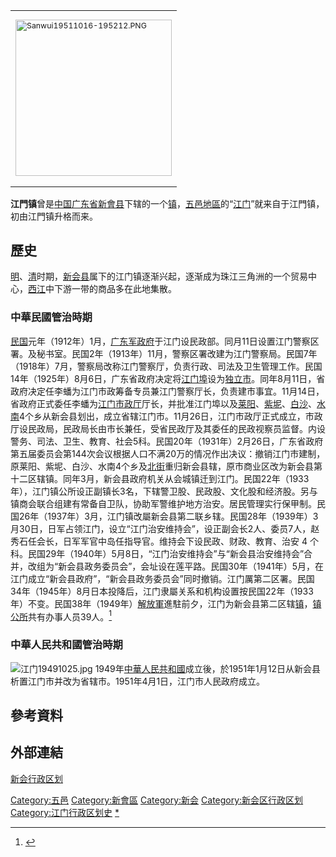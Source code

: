 {| class="floatright"
|<div style="position: relative;font-size:77%">
[[File:Sanwui19511016-195212.PNG|250px]]
{{Image label|x=110|y=140|text=[[会城街道|会城镇]]}}
{{Image label|x=145|y=110|text=江门镇}}
{{Image label|x=145|y=200|text=[[三江鎮_(江門市)|第一区]]}}
{{Image label|x=145|y=150|text=[[禮樂街道|第二区]]}}
{{Image label|x=115|y=65|text=[[棠下镇|第三区]]}}
{{Image label|x=170|y=120|text=[[外海|第四区]]}}
{{Image label|x=20|y=165|text=[[司前鎮_(江門市)|第五区]]}}
{{Image label|x=50|y=190|text=[[羅坑鎮_(江門市)|第六区]]}}
{{Image label|x=95|y=215|text=[[双水|第七区]]}}
{{Image label|x=145|y=260|text=[[古井鎮_(江門市)|第八区]]}}
{{Image label|x=190|y=200|text=[[睦洲|第九区]]}}
</div>
|}
'''江門镇'''曾是[[中华人民共和国|中国]][[广东省|广东省]][[新會區|新會县]]下辖的一个[[镇|镇]]，[[四邑|五邑地區]]的“[[江门市|江门]]”就来自于江門镇，初由江門镇升格而来。

== 歷史 ==
[[明|明]]、[[清|清]]时期，[[新会县|新会县]]属下的江门镇逐渐兴起，逐渐成为珠江三角洲的一个贸易中心，[[西江|西江]]中下游一带的商品多在此地集散。

=== 中華民國管治時期 ===
[[民國紀年|民国]]元年（1912年）1月，[[广东军政府|广东军政府]]于江门设民政部。同月11日设置江门警察区署。及秘书室。民国2年（1913年）11月，警察区署改建为江门警察局。民国7年（1918年）7月，警察局改称江门警察厅，负责行政、司法及卫生管理工作。民国14年（1925年）8月6日，广东省政府决定将[[江门埠|江门埠]]设为[[市_(中華民國)|独立市]]。同年8月11日，省政府决定任李蟠为江门市政筹备专员兼江门警察厅长，负责建市事宜。11月14日，省政府正式委任李蟠为[[江门市政厅|江门市政厅]]厅长，并批准江门埠以及[[莱阳乡|莱阳]]、[[紫坭|紫坭]]、[[白沙街道_(江门市)|白沙]]、[[水南|水南]]4个乡从新会县划出，成立省辖江门市。11月26日，江门市政厅正式成立，市政厅设民政局，民政局长由市长兼任，受省民政厅及其委任的民政视察员监督。内设警务、司法、卫生、教育、社会5科。民国20年（1931年）2月26日，广东省政府第五届委员会第144次会议根据人口不满20万的情况作出决议：撤销江门市建制，原莱阳、紫坭、白沙、水南4个乡及[[北街|北街]]重归新会县辖，原市商业区改为新会县第十二区辖镇。同年3月，新会县政府机关从会城镇迁到江门。民国22年（1933年），江门镇公所设正副镇长3名，下辖警卫股、民政股、文化股和经济股。另与镇商会联合组建有常备自卫队，协助军警维护地方治安。居民管理实行保甲制。民国26年（1937年）3月，江门镇改屬新会县第二联乡辖。民国28年（1939年）3月30日，日军占领江门，设立“江门治安维持会”，设正副会长2人、委员7人，赵秀石任会长，日军军官中岛任指导官。维持会下设民政、财政、教育、治安 4 个科。民国29年（1940年）5月8日，“江门治安维持会”与“新会县治安维持会”合并，改组为“新会县政务委员会”，会址设在莲平路。民国30年（1941年）5月，在江门成立“新会县政府”，“新会县政务委员会”同时撤销。江门厲第二区署。民国34年（1945年）8月日本投降后，江门隶屬关系和机构设置按民国22年（1933年）不变。民国38年（1949年）[[解放軍|解放軍]]進駐前夕，江门为新会县第二区辖[[鎮_(中華民國)|镇]]，[[公所_(中華民國)|镇公所]]共有办事人员39人。<ref>{{cite book|title=江门市志|volume=2|editor=江门市地方志编纂委员会|isbn=9787218029559|publisher=广东人民出版社|year=1998|accessdate=2019-12-08|url=https://books.google.com.hk/books?id=1a8xAAAAMAAJ|page=918, 919, 1019}}</ref>

=== 中華人民共和國管治時期 ===
[[File:江门19491025.jpg|thumb]]
1949年[[中華人民共和國|中華人民共和國]]成立後，於1951年1月12日从新会县析置江门市并改为省辖市。1951年4月1日，江门市人民政府成立。

== 參考資料 ==
{{reflist}}

== 外部連結 ==
[[新会行政区划|新会行政区划]]

[[Category:五邑|Category:五邑]]
[[Category:新會區|Category:新會區]]
[[Category:新会|Category:新会]]
[[Category:新会区行政区划|Category:新会区行政区划]]
[[Category:江门行政区划史|Category:江门行政区划史]]
[[Category:江門|*]]